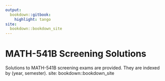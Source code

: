 ```yaml
---
output:
  bookdown::gitbook:
    highlight: tango
site: 
  bookdown::bookdown_site
---
```


# MATH-541B Screening Solutions {-}

Solutions to MATH-541B screening exams are provided. They are indexed by (year, semester). 
site: bookdown::bookdown_site